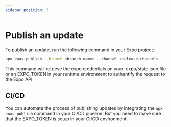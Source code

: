 ```yaml
---
sidebar_position: 3
---
```



# Publish an update

To publish an update, run the following command in your Expo project:

```bash
npx eoas publish --branch <branch-name> --channel <release-channel>
```

This command will retrieve the expo credentials on your .expo/state.json file or an EXPO_TOKEN in your runtime environment to authentify
the request to the Expo API.


## CI/CD

You can automate the process of publishing updates by integrating the `npx eoas publish` command in your CI/CD pipeline.
But you need to make sure that the EXPO_TOKEN is setup in your CI/CD environment.
